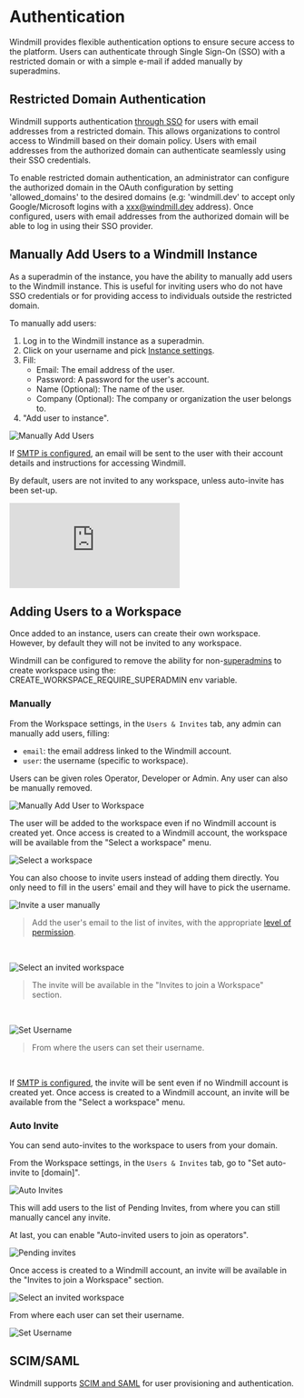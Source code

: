 
# Authentication

Windmill provides flexible authentication options to ensure secure access to the platform. Users can authenticate through Single Sign-On (SSO) with a restricted domain or with a simple e-mail if added manually by superadmins.

<div className="grid grid-cols-2 gap-6 mb-4">
	<DocCard
		title="Roles and permissions"
		description="Find out about the roles within a Windmill instance and their respective permissions."
		href="/docs/core_concepts/roles_and_permissions"
	/>
</div>

## Restricted Domain Authentication

Windmill supports authentication [through SSO](../../misc/2_setup_oauth/index.mdx) for users with email addresses from a restricted domain. This allows organizations to control access to Windmill based on their domain policy. Users with email addresses from the authorized domain can authenticate seamlessly using their SSO credentials.

To enable restricted domain authentication, an administrator can configure the authorized domain in the OAuth configuration by setting 'allowed_domains' to the desired domains (e.g: 'windmill.dev' to accept only Google/Microsoft logins with a xxx@windmill.dev address). Once configured, users with email addresses from the authorized domain will be able to log in using their SSO provider.

<div className="grid grid-cols-2 gap-6 mb-4">
	<DocCard
		title="Setup OAuth and SSO"
		description="Windmill supports Single Sign-On for Microsoft, Google, GitHub, GitLab, Okta, and domain restriction."
		href="/docs/misc/setup_oauth"
	/>
</div>

## Manually Add Users to a Windmill Instance

As a superadmin of the instance, you have the ability to manually add users to the Windmill instance. This is useful for inviting users who do not have SSO credentials or for providing access to individuals outside the restricted domain.

To manually add users:

1. Log in to the Windmill instance as a superadmin.
2. Click on your username and pick [Instance settings](../../advanced/18_instance_settings/index.mdx).
3. Fill:
   - Email: The email address of the user.
   - Password: A password for the user's account.
   - Name (Optional): The name of the user.
   - Company (Optional): The company or organization the user belongs to.
4. "Add user to instance".

![Manually Add Users](./add_global_users.png 'Manually Add Users')

If [SMTP is configured](../../advanced/18_instance_settings/index.mdx#smtp), an email will be sent to the user with their account details and instructions for accessing Windmill.

By default, users are not invited to any workspace, unless auto-invite has been set-up.

<iframe
	style={{ aspectRatio: '16/9' }}
	src="https://www.youtube.com/embed/Wyq6d0bkuGo"
	title="YouTube video player"
	frameBorder="0"
	allow="accelerometer; autoplay; clipboard-write; encrypted-media; gyroscope; picture-in-picture; web-share"
	allowFullScreen
	className="border-2 rounded-lg object-cover w-full dark:border-gray-800"
></iframe>

<br />

<div className="grid grid-cols-2 gap-6 mb-4">
	<DocCard
		title="Self-host Windmill"
		description="Self host Windmill in 2 minutes."
		href="/docs/advanced/self_host#authentication-and-user-management"
	/>
</div>

## Adding Users to a Workspace

Once added to an instance, users can create their own workspace. However, by default they will not be invited to any workspace.

Windmill can be configured to remove the ability for non-[superadmins](../16_roles_and_permissions/index.mdx) to create workspace using the: CREATE_WORKSPACE_REQUIRE_SUPERADMIN env variable.

### Manually

From the Workspace settings, in the `Users & Invites` tab, any admin can manually add users, filling:

- `email`: the email address linked to the Windmill account.
- `user`: the username (specific to workspace).

Users can be given roles Operator, Developer or Admin. Any user can also be manually removed.

![Manually Add User to Workspace](./add_user_to_workspace.png 'Manually add user to workspace')

The user will be added to the workspace even if no Windmill account is created yet. Once access is created to a Windmill account, the workspace will be available from the "Select a workspace" menu.

![Select a workspace](./select_workspace.png 'Select a workspace')

You can also choose to invite users instead of adding them directly. You only need to fill in the users' email and they will have to pick the username.

![Invite a user manually](./invite_manually.png 'Invite a user manually')

> Add the user's email to the list of invites, with the appropriate [level of permission](../16_roles_and_permissions/index.mdx).

<br />

![Select an invited workspace](./get_invite.png 'Select an invited workspace')

> The invite will be available in the "Invites to join a Workspace" section.

<br />

![Set Username](./set_username.png 'Set a Username')

> From where the users can set their username.

<br />

If [SMTP is configured](../../advanced/18_instance_settings/index.mdx#smtp), the invite will be sent even if no Windmill account is created yet. Once access is created to a Windmill account, an invite will be available from the "Select a workspace" menu.

### Auto Invite

You can send auto-invites to the workspace to users from your domain.

From the Workspace settings, in the `Users & Invites` tab, go to "Set auto-invite to [domain]".

![Auto Invites](./auto_invite.png 'Auto invites')

This will add users to the list of Pending Invites, from where you can still manually cancel any invite.

At last, you can enable "Auto-invited users to join as operators".

![Pending invites](./pending_invites.png 'Pending invites')

Once access is created to a Windmill account, an invite will be available in the "Invites to join a Workspace" section.

![Select an invited workspace](./get_invite.png 'Select an invited workspace')

From where each user can set their username.

![Set Username](./set_username.png 'Set a Username')

## SCIM/SAML

Windmill supports [SCIM and SAML](../../misc/14_saml_and_scim/index.md) for user provisioning and authentication.

<div className="grid grid-cols-2 gap-6 mb-4">
	<DocCard
		title="SAML & SCIM"
		description="Configure Okta or Microsoft for both SAML and SCIM."
		href="/docs/misc/saml_and_scim"
	/>
</div>